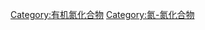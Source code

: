 {{catmore}}
{{Commonscat|Diazo compounds}}

[[Category:有机氮化合物|Category:有机氮化合物]]
[[Category:氮-氮化合物|Category:氮-氮化合物]]